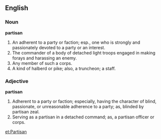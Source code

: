==English==

===Noun===

'''partisan'''

#An adherent to a party or faction; esp., one who is strongly and passionately devoted to a party or an interest.
#The commander of a body of detached light troops engaged in making forays and harassing an enemy.
#Any member of such a corps.
#A kind of halberd or pike; also, a truncheon; a staff.

===Adjective===

'''partisan'''

#Adherent to a party or faction; especially, having the character of blind, passionate, or unreasonable adherence to a party; as, blinded by partisan zeal.
#Serving as a partisan in a detached command; as, a partisan officer or corps.

[[et:Partisan]]